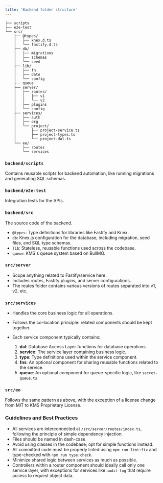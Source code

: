 ```yaml
---
title: 'Backend folder structure'
---
```


```
├── scripts
├── e2e-test
└── src/
    ├── @types/
    │   ├── knex.d.ts
    │   └── fastify.d.ts
    ├── db/
    │   ├── migrations
    │   ├── schemas
    │   └── seed
    ├── lib/
    │   ├── fn
    │   ├── date
    │   └── config
    ├── queue
    ├── server/
    │   ├── routes/
    │   │   ├── v1
    │   │   └── v2
    │   ├── plugins
    │   └── config
    ├── services/
    │   ├── auth
    │   ├── org
    │   └── project/
    │       ├── project-service.ts
    │       ├── project-types.ts
    │       └── project-dal.ts
    └── ee/
        ├── routes
        └── services
```

### `backend/scripts` 
Contains reusable scripts for backend automation, like running migrations and generating SQL schemas.

### `backend/e2e-test` 
Integration tests for the APIs.

### `backend/src`
The source code of the backend.

- `@types`: Type definitions for libraries like Fastify and Knex.
- `db`: Knex.js configuration for the database, including migration, seed files, and SQL type schemas.
- `lib`: Stateless, reusable functions used across the codebase.
- `queue`: KMS's queue system based on BullMQ.

### `src/server`

- Scope anything related to Fastify/service here.
- Includes routes, Fastify plugins, and server configurations.
- The routes folder contains various versions of routes separated into v1, v2, etc.

### `src/services`

- Handles the core business logic for all operations.
- Follows the co-location principle: related components should be kept together.
- Each service component typically contains:

  1. **dal**: Database Access Layer functions for database operations
  2. **service**: The service layer containing business logic.
  3. **type**: Type definitions used within the service component.
  4. **fns**: An optional component for sharing reusable functions related to the service.
  5. **queue**: An optional component for queue-specific logic, like `secret-queue.ts`.

### `src/ee`

Follows the same pattern as above, with the exception of a license change from MIT to KMS Proprietary License.

### Guidelines and Best Practices

- All services are interconnected at `/src/server/routes/index.ts`, following the principle of simple dependency injection.
- Files should be named in dash-case.
- Avoid using classes in the codebase; opt for simple functions instead.
- All committed code must be properly linted using `npm run lint:fix` and type-checked with `npm run type:check`.
- Minimize shared logic between services as much as possible.
- Controllers within a router component should ideally call only one service layer, with exceptions for services like `audit-log` that require access to request object data.